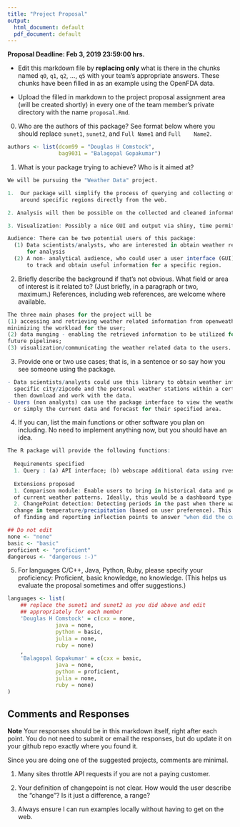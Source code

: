 ---
title: "Project Proposal"
output:
  html_document: default
  pdf_document: default
---

__Proposal Deadline: Feb 3, 2019 23:59:00 hrs.__

- Edit this markdown file by __replacing only__ what is there in the
chunks named `q0`, `q1`, `q2`, ..., `q5` with your team's appropriate
answers. These chunks have been filled in as an example using the
OpenFDA data.

- Upload the filled in markdown to the project proposal assignment
area (will be created shortly) in every one of the team member's
private directory with the name `proposal.Rmd`.

0. Who are the authors of this package? See format below where you
   should replace `sunet1`, `sunet2`, and `Full Name1` and `Full
   Name2`.

```{r q0}
authors <- list(dcom99 = "Douglas H Comstock",
                bag9031 = "Balagopal Gopakumar")
```

1. What is your package trying to achieve?  Who is it aimed at?

```{r,q1, eval=FALSE}

We will be pursuing the "Weather Data" project. 

1.  Our package will simplify the process of querying and collecting of weather data 
    around specific regions directly from the web. 

2. Analysis will then be possible on the collected and cleaned information.

3. Visualization: Possibly a nice GUI and output via shiny, time permitting.

Audience: There can be two potential users of this package: 
  (1) Data scientists/analysts, who are interested in obtain weather related information
      for analysis 
  (2) A non- analytical audience, who could user a user interface (GUI) for the library
      to track and obtain useful information for a specific region.

```

2. Briefly describe the background if that's not obvious.  What field
   or area of interest is it related to?  (Just briefly, in a paragraph
   or two, maximum.) References, including web references, are welcome
   where available.

```{r,q2, eval=FALSE}

The three main phases for the project will be 
(1) accessing and retrieving weather related information from openweathermap.org, 
minimizing the workload for the user; 
(2) data munging - enabling the retrieved information to be utilized for visualization and 
future pipelines; 
(3) visualization/communicating the weather related data to the users.

```

3. Provide one or two use cases; that is, in a sentence or so say how
   you see someone using the package.

```{r,q3, eval=FALSE}

- Data scientists/analysts could use this library to obtain weather information for a 
  specific city/zipcode and the personal weather stations within a certain radius, 
  then download and work with the data.
- Users (non analysts) can use the package interface to view the weather patterns, 
  or simply the current data and forecast for their specified area.


```

4. If you can, list the main functions or other software you plan on
   including.  No need to implement anything now, but you should have
   an idea.

```{r, q4, eval=FALSE}

The R package will provide the following functions: 
  
  Requirements specified
  1. Query : (a) API interface; (b) webscape additional data using rvest package
  
  Extensions proposed
  1. Comparison module: Enable users to bring in historical data and perform comparison 
  of current weather patterns. Ideally, this would be a dashboard type interface (R Shiny?)
  2. ChangePoint detection: Detecting periods in the past when there was a significant 
  change in temperature/precipitation (based on user preference). This will essentially be a matter
  of finding and reporting inflection points to answer "when did the current trend begin?".

```

```{r, echo = FALSE, hide = FALSE}
## Do not edit
none <- "none"
basic <- "basic"
proficient <- "proficient"
dangerous <- "dangerous :-)"
```

5. For languages C/C++, Java, Python, Ruby, please specify your
   proficiency: Proficient, basic knowledge, no knowledge.  (This
   helps us evaluate the proposal sometimes and offer suggestions.)

```{r q5}
languages <- list(
    ## replace the sunet1 and sunet2 as you did above and edit
    ## appropriately for each member
    'Douglas H Comstock' = c(cxx = none,
               java = none,
               python = basic,
               julia = none, 
               ruby = none)
    ,
    'Balagopal Gopakumar' = c(cxx = basic,
               java = none,
               python = proficient,
               julia = none,                
               ruby = none)
)
```

## Comments and Responses

__Note__ Your responses should be in this markdown itself, right after
each point. You do not need to submit or email the responses, but do
update it on your github repo exactly where you found it.

Since you are doing one of the suggested projects, comments are minimal.

1. Many sites throttle API requests if you are not a paying customer.

2. Your definition of changepoint is not clear. How would the user
   describe the "change"? Is it just a difference, a range?

3. Always ensure I can run examples locally without having to get on
   the web.












